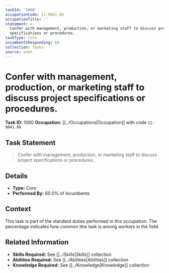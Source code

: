 ```yaml
---
taskId: '1060'
occupationCode: 11-9041.00
occupationTitle: ''
statement: >-
  Confer with management, production, or marketing staff to discuss project
  specifications or procedures.
taskType: Core
incumbentsResponding: 60
collection: Tasks
source: onet
---
```

# Confer with management, production, or marketing staff to discuss project specifications or procedures.

**Task ID:** 1060
**Occupation:** [[../Occupations|Occupation]] with code `11-9041.00`

## Task Statement

> Confer with management, production, or marketing staff to discuss project specifications or procedures.

## Details

- **Type:** Core
- **Performed By:** 60.0% of incumbents

## Context

This task is part of the standard duties performed in this occupation. The percentage indicates how common this task is among workers in the field.

## Related Information

- **Skills Required:** See [[../Skills|Skills]] collection
- **Abilities Required:** See [[../Abilities|Abilities]] collection
- **Knowledge Required:** See [[../Knowledge|Knowledge]] collection
